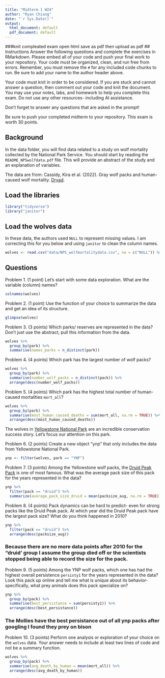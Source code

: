 ```yaml
---
title: "Midterm 1 W24"
author: "Ryan Chiang"
date: "`r Sys.Date()`"
output:
  html_document: default
  pdf_document: default
---
```

###knit compleated exam open html save as pdf then upload as pdf
## Instructions
Answer the following questions and complete the exercises in RMarkdown. Please embed all of your code and push your final work to your repository. Your code must be organized, clean, and run free from errors. Remember, you must remove the `#` for any included code chunks to run. Be sure to add your name to the author header above. 

Your code must knit in order to be considered. If you are stuck and cannot answer a question, then comment out your code and knit the document. You may use your notes, labs, and homework to help you complete this exam. Do not use any other resources- including AI assistance.  

Don't forget to answer any questions that are asked in the prompt!  

Be sure to push your completed midterm to your repository. This exam is worth 30 points.  

## Background
In the data folder, you will find data related to a study on wolf mortality collected by the National Park Service. You should start by reading the `README_NPSwolfdata.pdf` file. This will provide an abstract of the study and an explanation of variables.  

The data are from: Cassidy, Kira et al. (2022). Gray wolf packs and human-caused wolf mortality. [Dryad](https://doi.org/10.5061/dryad.mkkwh713f). 

## Load the libraries
```r
library("tidyverse")
library("janitor")
```

## Load the wolves data
In these data, the authors used `NULL` to represent missing values. I am correcting this for you below and using `janitor` to clean the column names.
```r
wolves <- read.csv("data/NPS_wolfmortalitydata.csv", na = c("NULL")) %>% clean_names()
```

## Questions
Problem 1. (1 point) Let's start with some data exploration. What are the variable (column) names?  
```r
colnames(wolves)
```

Problem 2. (1 point) Use the function of your choice to summarize the data and get an idea of its structure.  
```r
glimpse(wolves)
```

Problem 3. (3 points) Which parks/ reserves are represented in the data? Don't just use the abstract, pull this information from the data.  
```r
wolves %>% 
  group_by(park) %>% 
  summarise(names_parks = n_distinct(park))

```

Problem 4. (4 points) Which park has the largest number of wolf packs?
```r
wolves %>% 
  group_by(park) %>% 
  summarise(number_wolf_packs = n_distinct(pack)) %>% 
  arrange(desc(number_wolf_packs))
```

Problem 5. (4 points) Which park has the highest total number of human-caused mortalities `mort_all`?
```r
wolves %>% 
  group_by(park) %>% 
  summarise(most_human_caused_deaths = sum(mort_all, na.rm = TRUE)) %>% 
  arrange(desc(most_human_caused_deaths))
```

The wolves in [Yellowstone National Park](https://www.nps.gov/yell/learn/nature/wolf-restoration.htm) are an incredible conservation success story. Let's focus our attention on this park.  

Problem 6. (2 points) Create a new object "ynp" that only includes the data from Yellowstone National Park.  
```r
ynp <- filter(wolves, park == "YNP")
```

Problem 7. (3 points) Among the Yellowstone wolf packs, the [Druid Peak Pack](https://www.pbs.org/wnet/nature/in-the-valley-of-the-wolves-the-druid-wolf-pack-story/209/) is one of most famous. What was the average pack size of this pack for the years represented in the data?

```r
ynp %>% 
  filter(pack == "druid") %>% 
  summarize(average_pack_size_druid = mean(packsize_aug, na.rm = TRUE))

```


Problem 8. (4 points) Pack dynamics can be hard to predict- even for strong packs like the Druid Peak pack. At which year did the Druid Peak pack have the largest pack size? What do you think happened in 2010?

```r
ynp %>% 
  filter(pack == "druid") %>% 
  arrange(desc(packsize_aug))
```
### Because there are no more data points after 2010 for the "druid' group I assume the group died off or the scientists stopped being able to record the size for the pack.

Problem 9. (5 points) Among the YNP wolf packs, which one has had the highest overall persistence `persisty1` for the years represented in the data? Look this pack up online and tell me what is unique about its behavior- specifically, what prey animals does this pack specialize on?  
```r
ynp %>% 
  group_by(pack) %>% 
  summarise(best_persistance = sum(persisty1)) %>% 
  arrange(desc(best_persistance))
```
### The Mollies have the best persistance out of all ynp packs after googling I found they prey on bison
Problem 10. (3 points) Perform one analysis or exploration of your choice on the `wolves` data. Your answer needs to include at least two lines of code and not be a summary function.  

```r
wolves %>% 
  group_by(pack) %>% 
  summarise(avg_death_by_human = mean(mort_all)) %>% 
  arrange(desc(avg_death_by_human))
```


